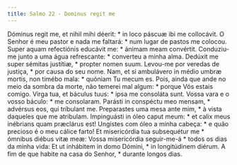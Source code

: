 ```yaml
---
title: Salmo 22 - Dominus regit me
---
```


<div class="grid grid-cols-2 gap-5">
  <span class="text-justify">
    Dóminus regit me, et nihil mihi déerit: * in loco páscuæ ibi me collocávit.
  </span>
  <span class="text-justify">
    O Senhor é meu pastor e nada me faltará: * num lugar de pastos me colocou.
  </span>
  <span class="text-justify">
    Super aquam refectiónis educávit me: * ánimam meam convértit.
  </span>
  <span class="text-justify">
    Conduziu-me junto a uma água refrescante: * converteu a minha alma.
  </span>
  <span class="text-justify">
    Dedúxit me super sémitas justítiæ, * propter nomen suum.
  </span>
  <span class="text-justify">
    Levou-me por veredas de justiça, * por causa do seu nome.
  </span>
  <span class="text-justify">
    Nam, et si ambulávero in médio umbræ mortis, non timébo mala: * quóniam Tu
    mecum es.
  </span>
  <span class="text-justify">
    Pois, ainda que ande no meio da sombra da morte, não temerei mal algum: *
    porque Vós estais comigo.
  </span>
  <span class="text-justify">
    Virga tua, et báculus tuus: * ipsa me consoláta sunt.
  </span>
  <span class="text-justify">
    Vossa vara e o vosso báculo: * me consolaram.
  </span>
  <span class="text-justify">
    Parásti in conspéctu meo mensam, * advérsus eos, qui tríbulant me.
  </span>
  <span class="text-justify">
    Preparastes uma mesa ante mim, * à vista daqueles que me atribulam.
  </span>
  <span class="text-justify">
    Impinguásti in óleo caput meum: * et calix meus inébrians quam præclárus
    est!
  </span>
  <span class="text-justify">
    Ungistes com óleo a minha cabeça: * e quão precioso é o meu cálice farto!
  </span>
  <span class="text-justify">
    Et misericórdia tua subsequétur me * ómnibus diébus vitæ meæ:
  </span>
  <span class="text-justify">
    Vossa misericórdia seguir-me-á * todos os dias da minha vida:
  </span>
  <span class="text-justify">
    Et ut inhábitem in domo Dómini, * in longitúdinem diérum.
  </span>
  <span class="text-justify">
    A fim de que habite na casa do Senhor, * durante longos dias.
  </span>
</div>
